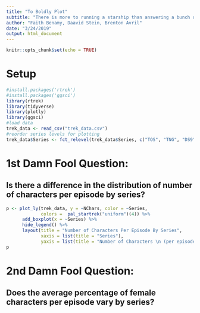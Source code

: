 ```yaml
---
title: "To Boldly Plot"
subtitle: "There is more to running a starship than answering a bunch of damn fool questions."
author: "Faith Benamy, Daavid Stein, Brenton Avril"
date: "3/24/2019"
output: html_document
---
```


```r
knitr::opts_chunk$set(echo = TRUE)
```

# Setup
```r
#install.packages('rtrek')
#install.packages('ggsci')
library(rtrek)
library(tidyverse) 
library(plotly)
library(ggsci)
#load data
trek_data <- read_csv("trek_data.csv")
#reorder series levels for plotting   
trek_data$Series <- fct_relevel(trek_data$Series, c("TOS", "TNG", "DS9", "VOY"))
``` 


# 1st Damn Fool Question: 
## Is there a difference in the distribution of number of characters per episode by series?  

```r
p <- plot_ly(trek_data, y = ~NChars, color = ~Series, 
             colors =  pal_startrek("uniform")(4)) %>% 
      add_boxplot(x = ~Series) %>% 
      hide_legend() %>%
      layout(title = "Number of Characters Per Episode By Series",
             xaxis = list(title = "Series"),
             yaxis = list(title = "Number of Characters \n (per episode)"))
p
```

# 2nd Damn Fool Question: 
## Does the average percentage of female characters per episode vary by series? 

